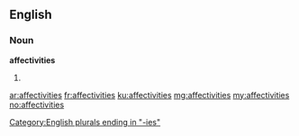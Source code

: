 ==English==

===Noun===
'''affectivities'''

# {{plural of|affectivity}}

[[Category:English plurals ending in "-ies"]]

[[ar:affectivities]]
[[fr:affectivities]]
[[ku:affectivities]]
[[mg:affectivities]]
[[my:affectivities]]
[[no:affectivities]]
